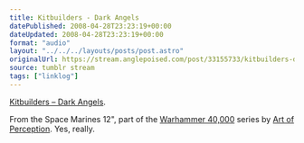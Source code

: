 ```yaml
---
title: Kitbuilders - Dark Angels
datePublished: 2008-04-28T23:23:19+00:00
dateUpdated: 2008-04-28T23:23:19+00:00
format: "audio"
layout: "../../../layouts/posts/post.astro"
originalUrl: https://stream.anglepoised.com/post/33155733/kitbuilders-dark-angels-from-the-space-marines
source: tumblr stream
tags: ["linklog"]
---
```



<YouTube id="https://www.youtube.com/watch?v=rryAmUnrkgg" />

[Kitbuilders &#8211; Dark Angels][1].

From the Space Marines 12", part of the [Warhammer 40,000][2] series by [Art of Perception][3]. Yes, really.

[1]: https://www.youtube.com/watch?v=rryAmUnrkgg
[2]: http://www.discogs.com/label/Art+Of+Perception
[3]: http://www.art-of-perception.com/
